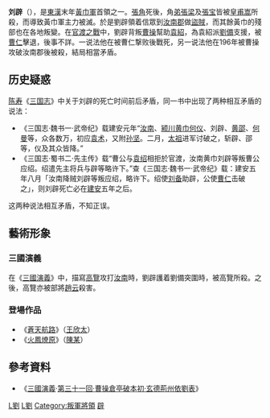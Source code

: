 {{Otheruses|劉辟|subject=東漢時期歷史人物|other=同名或其他內容}}
{{東亞男性歷史人物
|名稱 =劉辟
|身份 =
|國家 =
|時代 =
|主君 =劉辟→[[曹操|曹操]]→[[袁紹|袁紹]]→[[劉備|劉備]]
|屆數 =
|最高職務 =[[黃巾軍|黃巾軍]]首領
|前任 = 
|繼任 = 
|圖片名稱 =
|圖片大小 =
|圖片說明 =
|姓 =[[劉姓|劉姓]]
|名 =辟
|姓名 =
|字 =
|名乘 =<!--琉球士族用-->
|官職 =
|封爵 = 
|封號 =
|位階 =
|御稱號 =<!--日本皇族之稱號-->
|宮號1 =<!--日本皇族之宮號-->
|宮號2 =<!--朝鮮王族之宮號-->
|封地 =
|神號 =
|尊號 =
|族裔 = 
|旗籍 =<!--清朝旗人專用-->
|氏族 =
|籍貫 =
|本貫 =
|祖籍 =
|本籍 =
|出身地 =
|府邸 =
|世系 = 
|初名 =
|乳名 =<!--日本、朝鮮、琉球以外人物用-->
|幼名 =<!--日本人用-->
|兒名 =<!--朝鮮人用-->
|童名 =<!--琉球人用-->
|小字 =
|別名 =
|號 =
|法號 =
|院號 =
|其他名號 =
|出生日期 =不詳
|出生地點 =[[东汉|东汉]][[汝南郡|汝南郡]]
|婚年 =
|逝世年 =196年/201年，有矛盾記載
|逝世地 =[[東汉|東汉]][[汝南郡|汝南郡]]
|諡號 =
|墓葬 =
|祠廟 =
|父親 =
|嫡母 =
|母親 =
|元配 =
|正室 =
|妻 =
|繼室 =
|平妻 =
|側室 =
|元配之父 =
|元配之嫡母 =
|元配之母 =
|正室之父 =
|正室之嫡母 =
|正室之母 =
|妻之父 =
|妻之嫡母 =
|妻之母 =
|繼室之父 =
|繼室之嫡母 =
|繼室之母 =
|平妻之父 =
|平妻之嫡母 =
|平妻之母 =
|兄弟 =
|姊妹 =
|嫡兄弟 =
|嫡姊妹 =
|庶兄弟 =
|庶姊妹 =
|同胞兄弟 =
|同胞姊妹 =
|異母兄弟 =
|異母姊妹 =
|異父兄弟 =
|異父姊妹 =
|繼兄弟 =
|繼姊妹 =
|子 =
|女 =
|嫡子 =
|嫡女 =
|庶子 =
|庶女 =
|養子 =
|養女 =
|繼子 =
|繼女 =
|其他親屬 = 
|出身 = <!---此处指科举出身--->
|功名 = 
|經歷 = 
|著作 =
|注釋 =
}}
'''刘辟'''（{{bd|？||196年/201年，有矛盾記載|catIdx=L刘}}），是[[東漢|東漢]]末年[[黃巾軍|黃巾軍]]首領之一。[[張角|張角]]死後，角[[弟|弟]][[張梁|張梁]]及[[張宝|張宝]]皆被[[皇甫嵩|皇甫嵩]]所殺，而導致黃巾軍主力被滅。於是劉辟領着信眾到[[汝南郡|汝南郡]]做[[盜賊|盜賊]]，而其餘黃巾的殘部也在各地叛變。在[[官渡之戰|官渡之戰]]中，劉辟背叛[[曹操|曹操]]幫助[[袁紹|袁紹]]，為袁紹派[[劉備|劉備]]支援，被[[曹仁|曹仁]]擊退，後事不詳。一说法他在被曹仁撃败後戰死，另一说法他在196年被曹操攻破汝南郡後被殺，結局相當矛盾。

==历史疑惑==


[[陈寿|陈寿]]《[[三国志|三国志]]》中关于刘辟的死亡时间前后矛盾，同一书中出现了两种相互矛盾的说法：

*《三国志·魏书一·武帝纪》载建安元年“[[汝南|汝南]]、[[颍川|颍川]][[黄巾|黄巾]][[何仪|何仪]]、刘辟、[[黄邵|黄邵]]、[[何曼|何曼]]等，众各数万，初应[[袁术|袁术]]，又附[[孙坚|孙坚]]。二月，[[曹操|太祖]]进军讨破之，斩辟、邵等，仪及其众皆降。”
*《三国志·蜀书二·先主传》载“曹公与[[袁绍|袁绍]]相拒於官渡，汝南黄巾刘辟等叛曹公应绍。绍遣先主将兵与辟等略许下。”查《三国志·魏书一·武帝纪》载：建安五年八月「汝南降贼刘辟等叛应绍，略许下。绍使[[刘备|刘备]]助辟，公使[[曹仁|曹仁]]击破之」，则刘辟死亡必在[[建安|建安]]五年之后。

这两种说法相互矛盾，不知正误。

==藝術形象==
===三國演義===
在《[[三國演義|三國演義]]》中，描寫[[高覽|高覽]]攻打[[汝南|汝南]]時，劉辟護着劉備突圍時，被高覽所殺。之後，高覽亦被部將[[趙云|趙云]]殺害。

===登場作品===
* 《[[蒼天航路|蒼天航路]]》（[[王欣太|王欣太]]）
* 《[[火鳳燎原|火鳳燎原]]》（[[陳某|陳某]]）

==參考資料==
* 《[[三國演義|三國演義]]·[[s:三國演義/第031回|第三十一回·曹操倉亭破本初·玄德荊州依劉表]]》
{{wikisource|三國志/卷01|三國志魏書第一武帝紀}}
{{wikisource|三國志/卷02|三國志蜀書第二先主傳}}
{{wikisource|三國演義/第012回|三國演義第12回}}


[[Category:東漢軍事人物|L劉]]
[[Category:三國軍事人物|L劉]]
[[Category:叛軍將領|Category:叛軍將領]]
[[Category:劉姓|辟]]